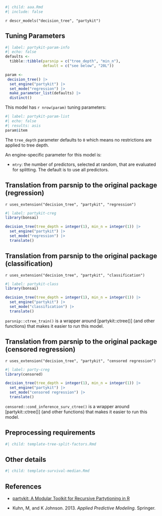 ```r
#| child: aaa.Rmd
#| include: false
```

`r descr_models("decision_tree", "partykit")`

## Tuning Parameters

```r
#| label: partykit-param-info
#| echo: false
defaults <- 
  tibble::tibble(parsnip = c("tree_depth", "min_n"),
                 default = c("see below", "20L"))

param <-
 decision_tree() |> 
  set_engine("partykit") |> 
  set_mode("regression") |> 
  make_parameter_list(defaults) |> 
  distinct()
```

This model has `r nrow(param)` tuning parameters:

```r
#| label: partykit-param-list
#| echo: false
#| results: asis
param$item
```

The `tree_depth` parameter defaults to `0` which means no restrictions are applied to tree depth.

An engine-specific parameter for this model is: 

 * `mtry`: the number of predictors, selected at random, that are evaluated for splitting. The default is to use all predictors.

## Translation from parsnip to the original package (regression)

`r uses_extension("decision_tree", "partykit", "regression")`

```r
#| label: partykit-creg
library(bonsai)

decision_tree(tree_depth = integer(1), min_n = integer(1)) |> 
  set_engine("partykit") |> 
  set_mode("regression") |> 
  translate()
```

## Translation from parsnip to the original package (classification)

`r uses_extension("decision_tree", "partykit", "classification")`

```r
#| label: partykit-class
library(bonsai)

decision_tree(tree_depth = integer(1), min_n = integer(1)) |> 
  set_engine("partykit") |> 
  set_mode("classification") |> 
  translate()
```

`parsnip::ctree_train()` is a wrapper around [partykit::ctree()] (and other functions) that makes it easier to run this model. 

## Translation from parsnip to the original package (censored regression)

`r uses_extension("decision_tree", "partykit", "censored regression")`

```r
#| label: party-creg
library(censored)

decision_tree(tree_depth = integer(1), min_n = integer(1)) |> 
  set_engine("partykit") |> 
  set_mode("censored regression") |> 
  translate()
```

`censored::cond_inference_surv_ctree()` is a wrapper around [partykit::ctree()] (and other functions) that makes it easier to run this model. 

## Preprocessing requirements

```r
#| child: template-tree-split-factors.Rmd
```

## Other details

```r
#| child: template-survival-median.Rmd
```

## References

 - [partykit: A Modular Toolkit for Recursive Partytioning in R](https://jmlr.org/papers/v16/hothorn15a.html)

 - Kuhn, M, and K Johnson. 2013. _Applied Predictive Modeling_. Springer.
